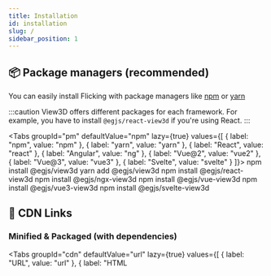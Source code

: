 ```yaml
---
title: Installation
id: installation
slug: /
sidebar_position: 1
---
```



## 📦 Package managers (recommended)
You can easily install Flicking with package managers like [npm](https://www.npmjs.com/) or [yarn](https://classic.yarnpkg.com/en/)

:::caution
View3D offers different packages for each framework.
For example, you have to install `@egjs/react-view3d` if you're using React.
:::

<Tabs
  groupId="pm"
  defaultValue="npm"
  lazy={true}
  values={[
    { label: "npm", value: "npm" },
    { label: "yarn", value: "yarn" },
    { label: "React", value: "react" },
    { label: "Angular", value: "ng" },
    { label: "Vue@2", value: "vue2" },
    { label: "Vue@3", value: "vue3" },
    { label: "Svelte", value: "svelte" }
  ]}>
  <TabItem value="npm">
    <CodeBlock className="language-shell">npm install @egjs/view3d</CodeBlock>
  </TabItem>
  <TabItem value="yarn">
    <CodeBlock className="language-shell">yarn add @egjs/view3d</CodeBlock>
  </TabItem>
  <TabItem value="react">
    <CodeBlock className="language-shell">npm install @egjs/react-view3d</CodeBlock>
  </TabItem>
  <TabItem value="ng">
    <CodeBlock className="language-shell">npm install @egjs/ngx-view3d</CodeBlock>
  </TabItem>
  <TabItem value="vue2">
    <CodeBlock className="language-shell">npm install @egjs/vue-view3d</CodeBlock>
  </TabItem>
  <TabItem value="vue3">
    <CodeBlock className="language-shell">npm install @egjs/vue3-view3d</CodeBlock>
  </TabItem>
  <TabItem value="svelte">
    <CodeBlock className="language-shell">npm install @egjs/svelte-view3d</CodeBlock>
  </TabItem>
</Tabs>

## 🔗 CDN Links
### Minified & Packaged (with dependencies)
<Tabs
  groupId="cdn"
  defaultValue="url"
  lazy={true}
  values={[
    { label: "URL", value: "url" },
    { label: "HTML <script>", value: "html" }
  ]}>
  <TabItem value="url">
    <CodeBlock className="language-shell">https://unpkg.com/@egjs/view3d@latest/dist/view3d.pkgd.min.js</CodeBlock>
  </TabItem>
  <TabItem value="html">
    <CodeBlock className="language-html">{`<script src="https://unpkg.com/@egjs/view3d@latest/dist/view3d.pkgd.min.js"></script>`}</CodeBlock>
  </TabItem>
</Tabs>

### Packaged (with dependencies)
<Tabs
  groupId="cdn"
  defaultValue="url"
  lazy={true}
  values={[
    { label: "URL", value: "url" },
    { label: "HTML <script>", value: "html" }
  ]}>
  <TabItem value="url">
    <CodeBlock className="language-shell">https://unpkg.com/@egjs/view3d@latest/dist/view3d.pkgd.js</CodeBlock>
  </TabItem>
  <TabItem value="html">
    <CodeBlock className="language-html">{`<script src="https://unpkg.com/@egjs/view3d@latest/dist/view3d.pkgd.js"></script>`}</CodeBlock>
  </TabItem>
</Tabs>

### CSS
<Tabs
  groupId="cdn"
  defaultValue="url"
  lazy={true}
  values={[
    { label: "URL", value: "url" },
    { label: "HTML <link>", value: "html" },
    { label: "CSS @import", value: "css" }
  ]}>
  <TabItem value="url">
    <CodeBlock className="language-shell">https://unpkg.com/@egjs/view3d@latest/css/view3d-bundle.min.css</CodeBlock>
  </TabItem>
  <TabItem value="html">
    <CodeBlock className="language-html">{`<link rel="stylesheet" href="https://unpkg.com/@egjs/view3d@latest/css/view3d-bundle.min.css">`}</CodeBlock>
  </TabItem>
  <TabItem value="css">
    <CodeBlock className="language-css">{`@import "https://unpkg.com/@egjs/view3d@latest/css/view3d-bundle.min.css";`}</CodeBlock>
  </TabItem>
</Tabs>
